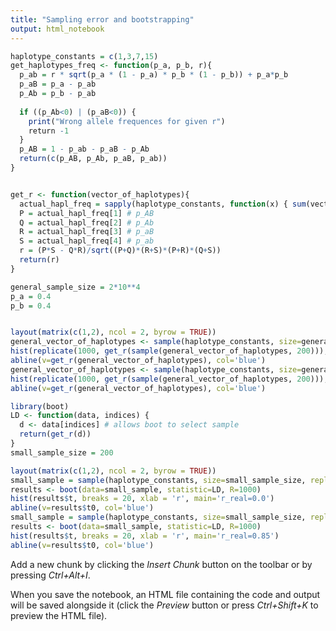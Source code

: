 ```yaml
---
title: "Sampling error and bootstrapping"
output: html_notebook
---
```


```r
haplotype_constants = c(1,3,7,15)
get_haplotypes_freq <- function(p_a, p_b, r){
  p_ab = r * sqrt(p_a * (1 - p_a) * p_b * (1 - p_b)) + p_a*p_b
  p_aB = p_a - p_ab
  p_Ab = p_b - p_ab
  
  if ((p_Ab<0) | (p_aB<0)) {
    print("Wrong allele frequences for given r")
    return -1
  }
  p_AB = 1 - p_ab - p_aB - p_Ab
  return(c(p_AB, p_Ab, p_aB, p_ab))
} 


get_r <- function(vector_of_haplotypes){
  actual_hapl_freq = sapply(haplotype_constants, function(x) { sum(vector_of_haplotypes==x)/length(vector_of_haplotypes) })
  P = actual_hapl_freq[1] # p_AB
  Q = actual_hapl_freq[2] # p_Ab
  R = actual_hapl_freq[3] # p_aB
  S = actual_hapl_freq[4] # p_ab
  r = (P*S - Q*R)/sqrt((P+Q)*(R+S)*(P+R)*(Q+S))
  return(r)
}

```


```r
general_sample_size = 2*10**4
p_a = 0.4
p_b = 0.4


layout(matrix(c(1,2), ncol = 2, byrow = TRUE))
general_vector_of_haplotypes <- sample(haplotype_constants, size=general_sample_size, replace=TRUE, prob=get_haplotypes_freq(p_a = p_a, p_b = p_b, r = 0))
hist(replicate(1000, get_r(sample(general_vector_of_haplotypes, 200))), xlab = 'r', main = '',breaks = 20)
abline(v=get_r(general_vector_of_haplotypes), col='blue')
general_vector_of_haplotypes <- sample(haplotype_constants, size=general_sample_size, replace=TRUE, prob=get_haplotypes_freq(p_a = p_a, p_b = p_b, r = 0.85))
hist(replicate(1000, get_r(sample(general_vector_of_haplotypes, 200))), xlab = 'r', main='', breaks = 20)
abline(v=get_r(general_vector_of_haplotypes), col='blue')

```

```r
library(boot)
LD <- function(data, indices) {
  d <- data[indices] # allows boot to select sample
  return(get_r(d))
} 
small_sample_size = 200

layout(matrix(c(1,2), ncol = 2, byrow = TRUE))
small_sample = sample(haplotype_constants, size=small_sample_size, replace=TRUE, prob=get_haplotypes_freq(p_a = p_a, p_b = p_b, r = 0))
results <- boot(data=small_sample, statistic=LD, R=1000)
hist(results$t, breaks = 20, xlab = 'r', main='r_real=0.0')
abline(v=results$t0, col='blue')
small_sample = sample(haplotype_constants, size=small_sample_size, replace=TRUE, prob=get_haplotypes_freq(p_a=p_a, p_b=p_b, r=0.85))
results <- boot(data=small_sample, statistic=LD, R=1000)
hist(results$t, breaks = 20, xlab = 'r', main='r_real=0.85')
abline(v=results$t0, col='blue')
```


Add a new chunk by clicking the *Insert Chunk* button on the toolbar or by pressing *Ctrl+Alt+I*.

When you save the notebook, an HTML file containing the code and output will be saved alongside it (click the *Preview* button or press *Ctrl+Shift+K* to preview the HTML file).
